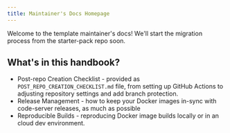 ```yaml
---
title: Maintainer's Docs Homepage
---
```


Welcome to the template maintainer's docs! We'll start the migration process from the starter-pack repo soon.

## What's in this handbook?

* Post-repo Creation Checklist - provided as `POST_REPO_CREATION_CHECKLIST.md` file, from setting up GitHub Actions to adjusting repository settings and add branch protection.
* Release Management - how to keep your Docker images in-sync with code-server releases, as much as possible
* Reproducible Builds - reproducing Docker image builds locally or in an cloud dev environment.
